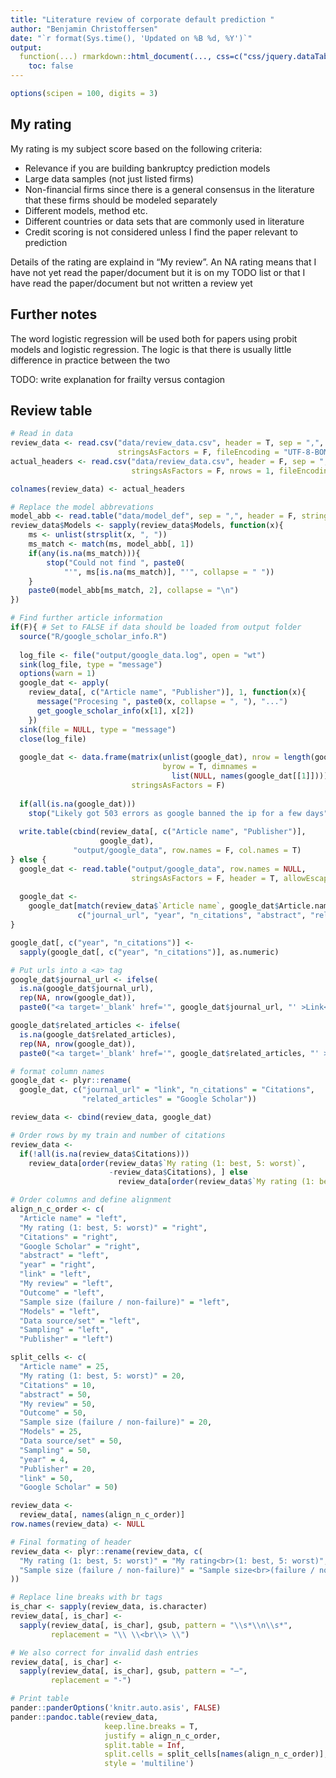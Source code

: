 ```yaml
---
title: "Literature review of corporate default prediction "
author: "Benjamin Christoffersen"
date: "`r format(Sys.time(), 'Updated on %B %d, %Y')`"
output: 
  function(...) rmarkdown::html_document(..., css=c("css/jquery.dataTables.min.css", "css/style.css")):
    toc: false
---
```


```r
options(scipen = 100, digits = 3)
```

## My rating
My rating is my subject score based on the following criteria:

* Relevance if you are building bankruptcy prediction models
* Large data samples (not just listed firms)
* Non-financial firms since there is a general consensus in the literature that these firms should be modeled separately
* Different models, method etc. 
* Different countries or data sets that are commonly used in literature
* Credit scoring is not considered unless I find the paper relevant to prediction

Details of the rating are explaind in "My review". An NA rating means that I have not yet read the paper/document but it is on my TODO list or that I have read the paper/document but not written a review yet

## Further notes
The word logistic regression will be used both for papers using probit models and logistic regression. The logic is that there is usually little difference in practice between the two

TODO: write explanation for frailty versus contagion

## Review table

```r
# Read in data
review_data <- read.csv("data/review_data.csv", header = T, sep = ",", quote = '"', 
                        stringsAsFactors = F, fileEncoding = "UTF-8-BOM")
actual_headers <- read.csv("data/review_data.csv", header = F, sep = ",", quote = '"', 
                           stringsAsFactors = F, nrows = 1, fileEncoding = "UTF-8-BOM")

colnames(review_data) <- actual_headers

# Replace the model abbrevations 
model_abb <- read.table("data/model_def", sep = ",", header = F, stringsAsFactors = F)
review_data$Models <- sapply(review_data$Models, function(x){
    ms <- unlist(strsplit(x, ", "))
    ms_match <- match(ms, model_abb[, 1])
    if(any(is.na(ms_match))){
        stop("Could not find ", paste0(
            "'", ms[is.na(ms_match)], "'", collapse = " "))
    }
    paste0(model_abb[ms_match, 2], collapse = "\n")
})

# Find further article information
if(F){ # Set to FALSE if data should be loaded from output folder
  source("R/google_scholar_info.R")
  
  log_file <- file("output/google_data.log", open = "wt")
  sink(log_file, type = "message")
  options(warn = 1)
  google_dat <- apply(
    review_data[, c("Article name", "Publisher")], 1, function(x){
      message("Procesing ", paste0(x, collapse = ", "), "...")
      get_google_scholar_info(x[1], x[2])
    })
  sink(file = NULL, type = "message")
  close(log_file)
  
  google_dat <- data.frame(matrix(unlist(google_dat), nrow = length(google_dat), 
                                  byrow = T, dimnames = 
                                    list(NULL, names(google_dat[[1]]))), 
                           stringsAsFactors = F)
  
  if(all(is.na(google_dat)))
    stop("Likely got 503 errors as google banned the ip for a few days")
  
  write.table(cbind(review_data[, c("Article name", "Publisher")],
                    google_dat), 
              "output/google_data", row.names = F, col.names = T)
} else {
  google_dat <- read.table("output/google_data", row.names = NULL, 
                           stringsAsFactors = F, header = T, allowEscapes = T)
  
  google_dat <- 
    google_dat[match(review_data$`Article name`, google_dat$Article.name), 
               c("journal_url", "year", "n_citations", "abstract", "related_articles")]
}

google_dat[, c("year", "n_citations")] <- 
  sapply(google_dat[, c("year", "n_citations")], as.numeric)

# Put urls into a <a> tag
google_dat$journal_url <- ifelse(
  is.na(google_dat$journal_url), 
  rep(NA, nrow(google_dat)), 
  paste0("<a target='_blank' href='", google_dat$journal_url, "' >Link</a>"))

google_dat$related_articles <- ifelse(
  is.na(google_dat$related_articles), 
  rep(NA, nrow(google_dat)), 
  paste0("<a target='_blank' href='", google_dat$related_articles, "' >Link</a>"))

# format column names
google_dat <- plyr::rename(
  google_dat, c("journal_url" = "link", "n_citations" = "Citations", 
                "related_articles" = "Google Scholar"))

review_data <- cbind(review_data, google_dat)

# Order rows by my train and number of citations
review_data <- 
  if(!all(is.na(review_data$Citations)))
    review_data[order(review_data$`My rating (1: best, 5: worst)`, 
                      -review_data$Citations), ] else
                        review_data[order(review_data$`My rating (1: best, 5: worst)`), ]

# Order columns and define alignment
align_n_c_order <- c(
  "Article name" = "left", 
  "My rating (1: best, 5: worst)" = "right", 
  "Citations" = "right", 
  "Google Scholar" = "right",
  "abstract" = "left",
  "year" = "right", 
  "link" = "left",
  "My review" = "left", 
  "Outcome" = "left", 
  "Sample size (failure / non-failure)" = "left",
  "Models" = "left", 
  "Data source/set" = "left", 
  "Sampling" = "left",
  "Publisher" = "left")

split_cells <- c(
  "Article name" = 25, 
  "My rating (1: best, 5: worst)" = 20, 
  "Citations" = 10, 
  "abstract" = 50,
  "My review" = 50, 
  "Outcome" = 50, 
  "Sample size (failure / non-failure)" = 20,
  "Models" = 25, 
  "Data source/set" = 50, 
  "Sampling" = 50,
  "year" = 4, 
  "Publisher" = 20,
  "link" = 50, 
  "Google Scholar" = 50)

review_data <- 
  review_data[, names(align_n_c_order)]
row.names(review_data) <- NULL

# Final formating of header 
review_data <- plyr::rename(review_data, c(
  "My rating (1: best, 5: worst)" = "My rating<br>(1: best, 5: worst)",
  "Sample size (failure / non-failure)" = "Sample size<br>(failure / non-failure)"
))

# Replace line breaks with br tags
is_char <- sapply(review_data, is.character)
review_data[, is_char] <- 
  sapply(review_data[, is_char], gsub, pattern = "\\s*\\n\\s*",
         replacement = "\\ \\<br\\> \\")

# We also correct for invalid dash entries
review_data[, is_char] <- 
  sapply(review_data[, is_char], gsub, pattern = "–",
         replacement = "-")

# Print table
pander::panderOptions('knitr.auto.asis', FALSE)
pander::pandoc.table(review_data,
                     keep.line.breaks = T, 
                     justify = align_n_c_order, 
                     split.table = Inf,
                     split.cells = split_cells[names(align_n_c_order)],
                     style = 'multiline')
```

<script src="js/jquery.dataTables.min.js"></script>

<script type="text/javascript">
// Sort function for NA from https://datatables.net/forums/discussion/7446/numeric-sort-with-na-in-some-cells
$.fn.dataTableExt.oSort['numeric_ignore_nan-asc'] = function(x,y) {
if (isNaN(x) && isNaN(y)) return ((x < y) ? 1 : ((x > y) ? -1 : 0));

if (isNaN(x)) return 1;
if (isNaN(y)) return -1;

x = parseFloat( x );
y = parseFloat( y );
return ((x < y) ? -1 : ((x > y) ? 1 : 0));
};

$.fn.dataTableExt.oSort['numeric_ignore_nan-desc'] = function(x,y) {
if (isNaN(x) && isNaN(y)) return ((x < y) ? 1 : ((x > y) ? -1 : 0));

if (isNaN(x)) return 1;
if (isNaN(y)) return -1;

x = parseFloat( x );
y = parseFloat( y );
return ((x < y) ? 1 : ((x > y) ? -1 : 0));
};

$(document).ready(function(){
  $("#review-table > table > colgroup").remove();
  $("#review-table > table").removeAttr('width');
  $("#review-table > table").DataTable({
    "scrollY": "800px",
		"scrollX": true,
		"autoWidth": false,
		"pageLength": 4,
		"lengthMenu": [ 4, 10, 50, 100 ],
		"order": [[1, "asc" ], [2, "desc" ]],
    "columnDefs": [
      { "width": "18em", "targets": 0 },  // article name
      { "width": "9em", "type": "numeric_ignore_nan", "targets": 1 },   // rating
      { "width": "5em", "type": "numeric_ignore_nan", "targets": 2 },   // citations
      { "width": "5em", "type": "numeric_ignore_nan", "targets": 3 },   // google scholar
      { "width": "30em", "targets": 4 },  // abstact
      { "width": "5em", "targets": 5 },   // year
      { "width": "6em", "targets": 6 },   // link
      { "width": "30em", "targets": 7 },  // review
      { "width": "20em", "targets": 8 },  // outcome
      { "width": "20em", "targets": 9 },  // sample size
      { "width": "20em", "targets": 10 }, // models
      { "width": "30em", "targets": 11 }, // data set
      { "width": "20em", "targets": 12 }, // sampling
      { "width": "10em", "targets": 13 }  // publisher
    ]
  });
});
</script>